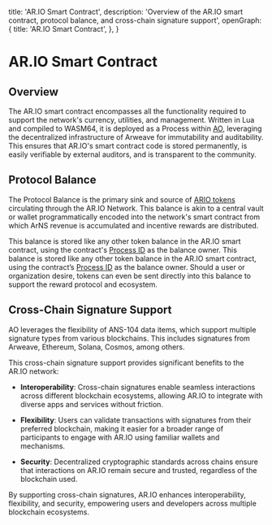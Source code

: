   title: 'AR.IO Smart Contract',
  description:
    'Overview of the AR.IO smart contract, protocol balance, and cross-chain signature support',
  openGraph: {
    title: 'AR.IO Smart Contract',
  },
}


# AR.IO Smart Contract

## Overview

The AR.IO smart contract encompasses all the functionality required to support the network's currency, utilities, and management.
Written in Lua and compiled to WASM64, it is deployed as a Process within [AO](/glossary#ao-computer-ao), leveraging the decentralized infrastructure of Arweave for immutability and auditability.
This ensures that AR.IO's smart contract code is stored permanently, is easily verifiable by external auditors, and is transparent to the community.

## Protocol Balance

The Protocol Balance is the primary sink and source of [ARIO tokens](/token) circulating through the AR.IO Network.
This balance is akin to a central vault or wallet programmatically encoded into the network's smart contract from which ArNS revenue is accumulated and incentive rewards are distributed.

This balance is stored like any other token balance in the AR.IO smart contract, using the contract's [Process ID](/glossary#process-id-pid) as the balance owner.
This balance is stored like any other token balance in the AR.IO smart contract, using the contract’s [Process ID](/glossary#process-id-pid) as the balance owner.
Should a user or organization desire, tokens can even be sent directly into this balance to support the reward protocol and ecosystem.

## Cross-Chain Signature Support

AO leverages the flexibility of ANS-104 data items, which support multiple signature types from various blockchains. This includes signatures from Arweave, Ethereum, Solana, Cosmos, among others.

This cross-chain signature support provides significant benefits to the AR.IO network:

- **Interoperability**: Cross-chain signatures enable seamless interactions across different blockchain ecosystems, allowing AR.IO to integrate with diverse apps and services without friction.

- **Flexibility**: Users can validate transactions with signatures from their preferred blockchain, making it easier for a broader range of participants to engage with AR.IO using familiar wallets and mechanisms.

- **Security**: Decentralized cryptographic standards across chains ensure that interactions on AR.IO remain secure and trusted, regardless of the blockchain used.

By supporting cross-chain signatures, AR.IO enhances interoperability, flexibility, and security, empowering users and developers across multiple blockchain ecosystems.
